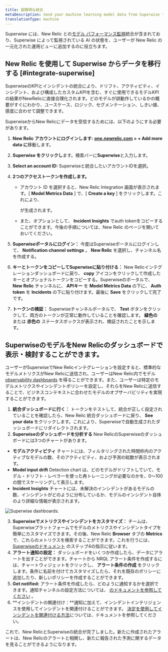 ```yaml
---
title: 超賢明な統合
metaDescription: Send your machine learning model data from Superwise to New Relic to understand your model's performance.
translationType: machine
---
```



Superwise には、New Relic との[モデル パフォーマンス監視](/docs/alerts-applied-intelligence/mlops/get-started/intro-mlops/)統合が含まれており、Superwise によって監視されている AI の状態を、ユーザーが New Relic の一元化された運用ビューに追加するのに役立ちます。

## New Relic を使用して Superwise からデータを移行する [#integrate-superwise]

SuperwiseのKPIとインシデントの統合により、ドリフト、アクティビティ、インシデント、および構成したカスタムKPIを含む、すぐに使用できるモデルKPIの結果がNewRelicに直接合理化されます。どのモデルが誤動作しているかの概要がすぐにわかり、ユースケース、ロジック、セグメンテーション、しきい値、感度に合わせて調整できます。

SuperwiseからNew Relicにデータを受信するためには、以下のようにする必要があります。

1. **New Relic アカウントにログインします:** **[one.newrelic.com](https://one.newrelic.com/all-capabilities) > + Add more data に**移動します。

2. **Superwise をクリックし**ます。検索バーに**Superwise**と入力します。

3. **Select an account ID:** Superwiseと統合したいアカウントIDを選択。

4. **2つのアクセストークンを作成します。**

   * アカウント ID を選択すると、New Relic Integration 画面が表示されます。\[ **Model Metrics Data** ] で、\[ **Create a key** ] をクリックします。これにより、

     <LicenseKey/>

     が生成されます。

   * また、オプションとして、 **Incident Insights** でauth tokenをコピーすることができます。今後の手順については、New Relic のページを開いておいてください。

5. **Superwiseポータルにログイン：** 今度はSuperwiseポータルにログインして、 **Notification channel settings** 。 **New Relic** を選択し、チャンネル名を作成する。

6. **キーとトークンをコピーしてSuperwiseに貼り付ける：** New Relicインテグレーションダッシュボードに戻り、 **copy** アイコンをクリックして作成したキーとオプショナルトークンをコピーする。Superwiseのポータルで、 **New Relic** チャンネルに、 **APIキー** を **Model Metrics Data** の下に、 **Auth token** を **Incidents** の下に貼り付けます。最後に **Save** をクリックして完了です。

7. **トークンの検証：** Superwiseチャンネルポータルで、 **Test** ボタンをクリックして、両方のトークンが正常に動作していることを確認します。 **緑色の** または **赤色の** ステータスボックスが表示され、検証されたことを示します。

<InstallFeedback/>

## SuperwiseのモデルをNew Relicのダッシュボードで表示・検討することができます。

ユーザーがSuperwiseでNew Relicインテグレーションを設定すると、標準的なモデルメトリクスがNew Relicに送信され、ユーザーはNew Relic内でモデル [observability dashboards](/docs/query-your-data/explore-query-data/dashboards/introduction-dashboards/) を得ることができます。また、ユーザーは特定のモデルメトリクスやインシデントポリシーを設定し、それらをNew Relicに送信することで、ビジネスコンテキストに合わせたモデルのオブザーバビリティを実現することができます。

1. **統合ダッシュボードに行く：** トークンをテストして、統合が正しく設定されていることを確認したら、New Relic 統合ダッシュボードに戻り、 **See your data** をクリックします。これにより、Superwiseで自動生成されたダッシュボードにリダイレクトされます。
2. **Superwiseのダッシュボードを分析する** New RelicのSuperwiseのダッシュボードには3つのチャートがあります。

* **モデルアクティビティ** チャートには、フィルタリングされた時間枠内のアクティブなモデルの数、そのアクティビティ、および予測の総数が表示されます。
* **Model input drift** Detection chart は、どのモデルがドリフトしていて、モデル・ドリフト・レベラーを使った再トレーニングが必要なのかを、0～100の間でスケーリングして表示します。
* **Incident Insights** チャートには、未解決のインシデントがあるモデルの数、インシデントがどのように分布しているか、モデルのインシデント自体のより詳細な情報が表示されます。

<img
  title="Superwise's dashboards"
  alt="Superwise dashboards."
  src={modelperformancemonitoringSuperwiseDashboard}
/>

3. **Superwiseでメトリクスやインシデントをカスタマイズ：** チームは、Superwiseプラットフォームでモデルのメトリクスやインシデントタイプを簡単にカスタマイズできます。その後、New Relic **Browser** タブの **Metrics** で、これらのメトリクスを検索することができます。これを行うには、 [Superwiseのドキュメント](https://docs.superwise.ai/docs/new-relic#4-customize-metrics-and-incidents-you-would-like-to-send) のステップ4の指示に従います。
4. **アラート通知の設定：** ダッシュボードをいくつか作成したら、データにアラートを出すことができます。チャートから NRQL アラート条件を作成するには、チャートウィジェットをクリックし、 **アラート条件の作成** をクリックします。条件に名前を付けてカスタマイズしたら、それを既存のポリシーに追加したり、新しいポリシーを作成することができます。
5. **Get notified:** アラート条件を作成したら、どのように通知するかを選択できます。通知チャンネルの設定方法については、 [のドキュメントを参照してください](/docs/alerts-applied-intelligence/new-relic-alerts/alert-notifications/notification-channels-control-where-send-alerts/) 。
6. **インシデントの関連付け：**通知に加えて、インシデントインテリジェンスを使用してインシデントを関連付けることができます。 [決定を使用してインシデントを関連付ける方法](/docs/alerts-applied-intelligence/applied-intelligence/incident-intelligence/change-applied-intelligence-correlation-logic-decisions/)については、ドキュメントを参照してください。

これで、New RelicとSuperwiseの統合が完了しました。新たに作成されたアラートは、New Relicのアラートと相関し、新たに報告された予測に関するデータを見ることができるようになります。